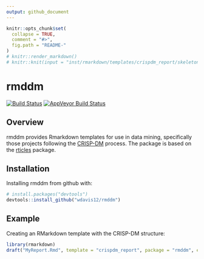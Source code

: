 ```yaml
---
output: github_document
---
```


<!-- README.md is generated from README.Rmd. Please edit that file -->

```r
knitr::opts_chunk$set(
  collapse = TRUE,
  comment = "#>",
  fig.path = "README-"
)
# knitr::render_markdown()
# knitr::knit(input = "inst/rmarkdown/templates/crispdm_report/skeleton/skeleton.Rmd", output = "CRISP-DM.md")
```

# rmddm

[![Build Status](https://travis-ci.org/wdavis12/rmddm.svg?branch=master)](https://travis-ci.org/wdavis12/rmddm) [![AppVeyor Build Status](https://ci.appveyor.com/api/projects/status/github/wdavis12/rmddm?branch=master&svg=true)](https://ci.appveyor.com/project/wdavis12/rmddm)

## Overview

rmddm provides Rmarkdown templates for use in data mining, specifically those projects following the [CRISP-DM](https://en.wikipedia.org/wiki/Cross-industry_standard_process_for_data_mining) process. The package is based on the [rticles](https://github.com/rstudio/rticles) package.

## Installation

Installing rmddm from github with:

```r
# install.packages("devtools")
devtools::install_github("wdavis12/rmddm")
```

## Example

Creating an RMarkdown template with the CRISP-DM structure:

```r
library(rmarkdown)
draft("MyReport.Rmd", template = "crispdm_report", package = "rmddm", edit=FALSE)
```